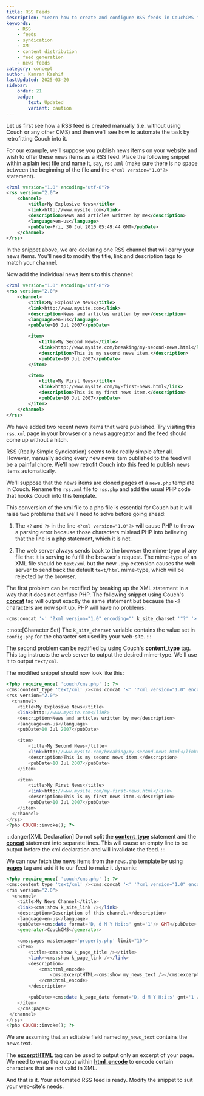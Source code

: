 ```yaml
---
title: RSS Feeds
description: "Learn how to create and configure RSS feeds in CouchCMS for content syndication"
keywords:
    - RSS
    - feeds
    - syndication
    - XML
    - content distribution
    - feed generation
    - news feeds
category: concept
author: Kamran Kashif
lastUpdated: 2025-03-20
sidebar:
    order: 21
    badge:
        text: Updated
        variant: caution
---
```



Let us first see how a RSS feed is created manually (i.e. without using Couch or any other CMS) and then we'll see how to automate the task by retrofitting Couch into it.

For our example, we'll suppose you publish news items on your website and wish to offer these news items as a RSS feed. Place the following snippet within a plain text file and name it, say, `rss.xml` (make sure there is no space between the beginning of the file and the `<?xml version="1.0"?>` statement).

```xml title="Basic RSS Feed Structure"
<?xml version="1.0" encoding="utf-8"?>
<rss version="2.0">
    <channel>
        <title>My Explosive News</title>
        <link>http://www.mysite.com</link>
        <description>News and articles written by me</description>
        <language>en-us</language>
        <pubDate>Fri, 30 Jul 2010 05:49:44 GMT</pubDate>
    </channel>
</rss>
```

In the snippet above, we are declaring one RSS channel that will carry your news items. You'll need to modify the title, link and description tags to match your channel.

Now add the individual news items to this channel:

```xml title="RSS Feed with News Items"
<?xml version="1.0" encoding="utf-8"?>
<rss version="2.0">
    <channel>
        <title>My Explosive News</title>
        <link>http://www.mysite.com</link>
        <description>News and articles written by me</description>
        <language>en-us</language>
        <pubDate>10 Jul 2007</pubDate>

        <item>
            <title>My Second News</title>
            <link>http://www.mysite.com/breaking/my-second-news.html</link>
            <description>This is my second news item.</description>
            <pubDate>10 Jul 2007</pubDate>
        </item>

        <item>
            <title>My First News</title>
            <link>http://www.mysite.com/my-first-news.html</link>
            <description>This is my first news item.</description>
            <pubDate>10 Jul 2007</pubDate>
        </item>
    </channel>
</rss>
```

We have added two recent news items that were published. Try visiting this `rss.xml` page in your browser or a news aggregator and the feed should come up without a hitch.

RSS (Really Simple Syndication) seems to be really simple after all. However, manually adding every new news item published to the feed will be a painful chore. We'll now retrofit Couch into this feed to publish news items automatically.

We'll suppose that the news items are cloned pages of a `news.php` template in Couch. Rename the `rss.xml` file to `rss.php` and add the usual PHP code that hooks Couch into this template.

This conversion of the xml file to a php file is essential for Couch but it will raise two problems that we'll need to solve before going ahead:

<Steps>

1. The `<?` and `?>` in the line `<?xml version="1.0"?>` will cause PHP to throw a parsing error because those characters mislead PHP into believing that the line is a php statement, which it is not.

2. The web server always sends back to the browser the mime-type of any file that it is serving to fulfill the browser's request. The mime-type of an XML file should be `text/xml` but the new `.php` extension causes the web server to send back the default `text/html` mime-type, which will be rejected by the browser.

</Steps>

The first problem can be rectified by breaking up the XML statement in a way that it does not confuse PHP.
The following snippet using Couch's [**concat**](../../tags-reference/concat/) tag will output exactly the same statement but because the `<?` characters are now split up, PHP will have no problems:

```php title="XML Declaration Using Concat"
<cms:concat '<' '?xml version="1.0" encoding="' k_site_charset '"?' '>' />
```

:::note[Character Set]
The `k_site_charset` variable contains the value set in `config.php` for the character set used by your web-site.
:::

The second problem can be rectified by using Couch's [**content_type**](../../tags-reference/content_type/) tag. This tag instructs the web server to output the desired mime-type. We'll use it to output `text/xml`.

The modified snippet should now look like this:

```php title="RSS Feed Template with Couch"
<?php require_once( 'couch/cms.php' ); ?>
<cms:content_type 'text/xml' /><cms:concat '<' '?xml version="1.0" encoding="' k_site_charset '"?' '>' />
<rss version="2.0">
  <channel>
    <title>My Explosive News</title>
    <link>http://www.mysite.com</link>
    <description>News and articles written by me</description>
    <language>en-us</language>
    <pubDate>10 Jul 2007</pubDate>

    <item>
        <title>My Second News</title>
        <link>http://www.mysite.com/breaking/my-second-news.html</link>
        <description>This is my second news item.</description>
        <pubDate>10 Jul 2007</pubDate>
    </item>

    <item>
        <title>My First News</title>
        <link>http://www.mysite.com/my-first-news.html</link>
        <description>This is my first news item.</description>
        <pubDate>10 Jul 2007</pubDate>
    </item>
  </channel>
</rss>
<?php COUCH::invoke(); ?>
```

:::danger[XML Declaration]
Do not split the [**content_type**](../../tags-reference/content_type/) statement and the [**concat**](../../tags-reference/concat/) statement into separate lines. This will cause an empty line to be output before the xml declaration and will invalidate the feed.
:::

We can now fetch the news items from the `news.php` template by using [**pages**](../../tags-reference/pages/) tag and add it to our feed to make it dynamic:

```php title="Dynamic RSS Feed Template"
<?php require_once( 'couch/cms.php' ); ?>
<cms:content_type 'text/xml' /><cms:concat '<' '?xml version="1.0" encoding="' k_site_charset '"?' '>' />
<rss version="2.0">
  <channel>
    <title>My News Channel</title>
    <link><cms:show k_site_link /></link>
    <description>Description of this channel.</description>
    <language>en-us</language>
    <pubDate><cms:date format='D, d M Y H:i:s' gmt='1'/> GMT</pubDate>
    <generator>CouchCMS</generator>

    <cms:pages masterpage='property.php' limit="10">
    <item>
        <title><cms:show k_page_title /></title>
        <link><cms:show k_page_link /></link>
        <description>
            <cms:html_encode>
                <cms:excerptHTML><cms:show my_news_text /></cms:excerptHTML>
            </cms:html_encode>
        </description>

        <pubDate><cms:date k_page_date format='D, d M Y H:i:s' gmt='1'/> GMT</pubDate>
    </item>
    </cms:pages>
 </channel>
</rss>
<?php COUCH::invoke(); ?>
```

We are assuming that an editable field named `my_news_text` contains the news text.

The [**excerptHTML**](../../tags-reference/excerpthtml/) tag can be used to output only an excerpt of your page.
We need to wrap the output within [**html_encode**](../../tags-reference/html_encode/) to encode certain characters that are not valid in XML.

And that is it. Your automated RSS feed is ready. Modify the snippet to suit your web-site's needs.
